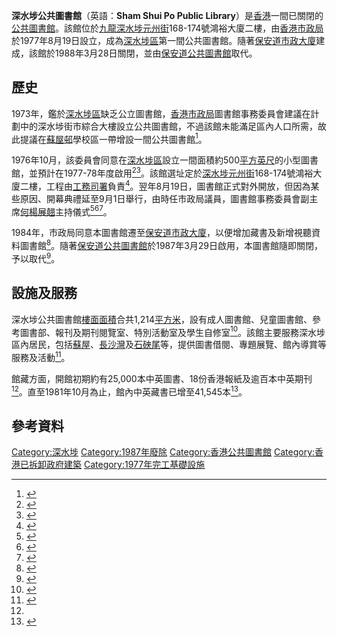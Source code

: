 {{Infobox library 
|library_name = 深水埗公共圖書館
|name_en = Sham Shui Po Public Library
|image = 
|caption = 
|type = 
|established = 1977年8月19日
|dissolved = 1988年3月28日
|country = {{HKG-1959}}
|location = [[九龍|九龍]][[深水埗區|深水埗區]][[元州街|元州街]]168-174號鴻裕大廈二樓
|service_area = [[蘇屋|蘇屋]]、[[長沙灣|長沙灣]]、[[石硤尾|石硤尾]]及[[美孚新邨|美孚新邨]]
|coordinates ={{coord|22.3351254|N|114.1599029|E|display=inline,title}}
|branch_of = [[市政局_(香港)|市政局]][[香港公共圖書館|公共圖書館]]
|items_collected = [[圖書|圖書]]、[[報刊|報刊]]、[[期刊|期刊]]
|collection_size = 41,545本中英藏書 （1981年）
}}

'''深水埗公共圖書館'''（英語：'''Sham Shui Po Public Library '''）是[[香港|香港]]一間已關閉的[[香港公共圖書館|公共圖書館]]。該館位於[[九龍|九龍]][[深水埗|深水埗]][[元州街|元州街]]168-174號鴻裕大廈二樓，由[[香港市政局|香港市政局]]於1977年8月19日設立，成為[[深水埗區|深水埗區]]第一間公共圖書館。隨著[[保安道市政大廈|保安道市政大廈]]建成，該館於1988年3月28日關閉，並由[[保安道公共圖書館|保安道公共圖書館]]取代。

== 歷史 ==
1973年，鑑於[[深水埗區|深水埗區]]缺乏公立圖書館，[[香港市政局|香港市政局]]圖書館事務委員會建議在計劃中的深水埗街市綜合大樓設立公共圖書館，不過該館未能滿足區內人口所需，故此提議在[[蘇屋邨|蘇屋邨]]學校區一帶增設一間公共圖書館<ref>{{cite book |author1=Urban Council Libraries Select Committee |title=Library Provision Programme |date=1973-09-13 |location=Hong Kong |page=4-5 |edition=CH 1/24 IV |accessdate=2020-09-13 |language=en}}</ref>。

1976年10月，該委員會同意在[[深水埗區|深水埗區]]設立一間面積約500[[平方英尺|平方英尺]]的小型圖書館，並預計在1977-78年度啟用<ref>{{cite book |author1=Urban Council Libraries Select Committee |title=Statement of Aims for 1977/78 |date=1976-10-21 |location=Hong Kong |page=1 |edition=LIB 1/2 |accessdate=2020-09-13 |language=en}}</ref><ref>{{cite book |author1=Urban Council Libraries Select Committee |title=Library Expansion Programme |date=1976-12-20 |location=Hong Kong |page=1-2 |edition=LIB 1/24 VI |accessdate=2020-09-13 |language=en}}</ref>。該館選址定於[[深水埗|深水埗]][[元州街|元州街]]168-174號鴻裕大廈二樓，工程由[[工務司署|工務司署]]負責<ref>{{cite book |author1=Urban Council Hawkers Select Committee |title=Minutes of the meeting of Libraries Select Committee of Urban Council(25 January 1977) |date=1977-01-25 |location=Hong Kong |page=4 |edition=LIB 25/01/77 |accessdate=2020-09-13 |language=en}}</ref>。翌年8月19日，圖書館正式對外開放，但因為某些原因、開幕典禮延至9月1日舉行，由時任市政局議員，圖書館事務委員會副主席[[何楊展翹|何楊展翹]]主持儀式<ref>{{cite book |author1=Urban Council Libraries Select Committee |title=Minutes of the meeting of Libraries Select Committee of Urban Council (26 July 1977) |date=1977-07-26 |location=Hong Kong |page=8 |edition=LIB 5/77 |accessdate=2020-09-13 |language=en}}</ref><ref>{{cite book |author1=Urban Council Libraries Select Committee; The Public Relations Sub-Committee |title=Official Opening of Sham Shui Po Library on 1st September, 1977 |date=1977-08-26 |location=Hong Kong |page=1 |edition=LIB 7/8 |accessdate=2020-09-13 |language=en}}</ref><ref name="wahkiu197709">{{cite news |title=藏書二萬多冊包羅萬有 深水埗圖書館啟用 何楊展翹主持啟用儀式 |accessdate=2020-09-13 |work=華僑日報 |date=1977-09-02 |page=10 |language=zh-hk}}</ref>。

1984年，市政局同意本圖書館遷至[[保安道市政大廈|保安道市政大廈]]，以便增加藏書及新增視聽資料圖書館<ref>{{cite book |author1=Urban Council Administration Select Committee |coauthors=Libraries Select Committee; Finance Select Committee |title=Proposed Creation of Posts for the New District Library in Urban Council Po On Road Complex |date=1986-04-10 |location=Hong Kong |page=1 |edition=ADM/12/86 |accessdate=2020-09-13 |language=en}}</ref>。隨著[[保安道公共圖書館|保安道公共圖書館]]於1987年3月29日啟用，本圖書館隨即關閉，予以取代<ref>{{cite book |author1=Urban Council Libraries Select Committee |coauthors=Standing Committee of The Whole Council |title=Designation of premises as a library |date=1988-05-05 |location=Hong Kong |page=1 |edition=USD LIB 7/60 |accessdate=2020-09-13 |language=en}}</ref>。

== 設施及服務 ==
深水埗公共圖書館[[總樓面面積|樓面面積]]合共1,214[[平方米|平方米]]，設有成人圖書館、兒童圖書館、參考圖書部、報刊及期刊閱覽室、特別活動室及學生自修室<ref>{{cite book |author1=Urban Council Libraries Select Committee |coauthors=Administration Select Committee |title=Renewal of Tenancy Agreements |date=1984-12-17 |location=Hong Kong |page=1 |edition=LIB 7/8 II |language=en}}</ref>。該館主要服務深水埗區內居民，包括[[蘇屋|蘇屋]]、[[長沙灣|長沙灣]]及[[石硤尾|石硤尾]]等，提供圖書借閱、專題展覽、館內導賞等服務及活動<ref name=lib6078">{{cite book |author1=Urban Council Libraries Select Committee |title=Sham Shui Po Library - Report on the first year of operation |date=1978-10-12 |pages=1-2 |edition=LIB/60/78 |accessdate=2020-09-13 |language=en}}</ref>。

館藏方面，開館初期約有25,000本中英圖書、18份香港報紙及逾百本中英期刊<ref name=lib6078" />。直至1981年10月為止，館內中英藏書已增至41,545本<ref>{{cite book |author1=Urban Council Libraries Select Committee |title=Renewal of Tenancy for the Sham Shui Po Library |date=1981-11-16 |location=Hong Kong |page=1 |edition=LIB 7/8 |accessdate=2020-09-13 |language=en}}</ref>。

== 參考資料 ==
{{reflist}}

{{香港公共圖書館}}

[[Category:深水埗|Category:深水埗]]
[[Category:1987年廢除|Category:1987年廢除]]
[[Category:香港公共圖書館|Category:香港公共圖書館]]
[[Category:香港已拆卸政府建築|Category:香港已拆卸政府建築]]
[[Category:1977年完工基礎設施|Category:1977年完工基礎設施]]